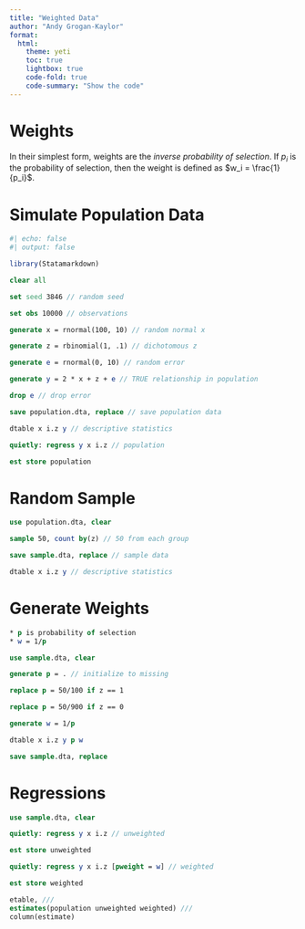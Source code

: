 ```yaml
---
title: "Weighted Data"
author: "Andy Grogan-Kaylor"
format: 
  html:
    theme: yeti
    toc: true
    lightbox: true
    code-fold: true
    code-summary: "Show the code"
---
```


# Weights

In their simplest form, weights are the *inverse probability of selection*. If $p_i$ is the probability of selection, then the weight is defined as $w_i = \frac{1}{p_i}$.

# Simulate Population Data

```r
#| echo: false
#| output: false

library(Statamarkdown)

```

```stata

clear all

set seed 3846 // random seed

set obs 10000 // observations

generate x = rnormal(100, 10) // random normal x

generate z = rbinomial(1, .1) // dichotomous z

generate e = rnormal(0, 10) // random error

generate y = 2 * x + z + e // TRUE relationship in population

drop e // drop error

save population.dta, replace // save population data

dtable x i.z y // descriptive statistics

quietly: regress y x i.z // population

est store population

```

# Random Sample

```stata

use population.dta, clear

sample 50, count by(z) // 50 from each group

save sample.dta, replace // sample data

dtable x i.z y // descriptive statistics

```

# Generate Weights

```stata

* p is probability of selection
* w = 1/p

use sample.dta, clear

generate p = . // initialize to missing

replace p = 50/100 if z == 1

replace p = 50/900 if z == 0

generate w = 1/p

dtable x i.z y p w

save sample.dta, replace

```

# Regressions

```stata

use sample.dta, clear

quietly: regress y x i.z // unweighted

est store unweighted

quietly: regress y x i.z [pweight = w] // weighted

est store weighted

etable, ///
estimates(population unweighted weighted) ///
column(estimate)

```











